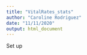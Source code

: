 ```yaml
---
title: "VitalRates_stats"
author: "Caroline Rodriguez"
date: "11/11/2020"
output: html_document
---
```


Set up
```r

```








